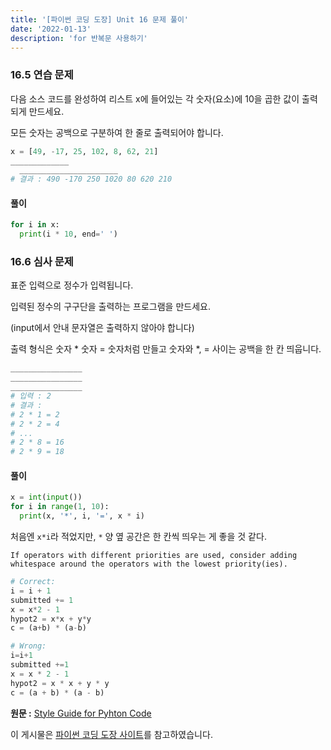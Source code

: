```yaml
---
title: '[파이썬 코딩 도장] Unit 16 문제 풀이'
date: '2022-01-13'
description: 'for 반복문 사용하기'
---
```


### 16.5 연습 문제

다음 소스 코드를 완성하여 리스트 x에 들어있는 각 숫자(요소)에 10을 곱한 값이 출력되게 만드세요.

모든 숫자는 공백으로 구분하여 한 줄로 출력되어야 합니다.

```python
x = [49, -17, 25, 102, 8, 62, 21]
_____________
  ______________________
# 결과 : 490 -170 250 1020 80 620 210 
```

#### 풀이

```python
for i in x:
  print(i * 10, end=' ')
```

### 16.6 심사 문제

표준 입력으로 정수가 입력됩니다.

입력된 정수의 구구단을 출력하는 프로그램을 만드세요.

(input에서 안내 문자열은 출력하지 않아야 합니다)

출력 형식은 숫자 * 숫자 = 숫자처럼 만들고 숫자와 *, = 사이는 공백을 한 칸 띄웁니다.

```python
________________
________________
________________
# 입력 : 2
# 결과 :
# 2 * 1 = 2
# 2 * 2 = 4
# ...
# 2 * 8 = 16
# 2 * 9 = 18
```

#### 풀이

```python
x = int(input())
for i in range(1, 10):
  print(x, '*', i, '=', x * i)
```
처음엔 `x*i`라 적었지만, `*` 양 옆 공간은 한 칸씩 띄우는 게 좋을 것 같다.

<Toggle open summary="PEP 8 - Whitespace in operators">

`If operators with different priorities are used, consider adding whitespace around the operators with the lowest priority(ies).`

```python
# Correct:
i = i + 1
submitted += 1
x = x*2 - 1
hypot2 = x*x + y*y
c = (a+b) * (a-b)

# Wrong:
i=i+1
submitted +=1
x = x * 2 - 1
hypot2 = x * x + y * y
c = (a + b) * (a - b)
```

<Callout type="info">

**원문 :** [Style Guide for Pyhton Code](https://www.python.org/dev/peps/pep-0008/#other-recommendations)

</Callout>

</Toggle>

<Callout type="info">

이 게시물은 [파이썬 코딩 도장 사이트](https://dojang.io/course/view.php?id=7)를 참고하였습니다.

</Callout>
